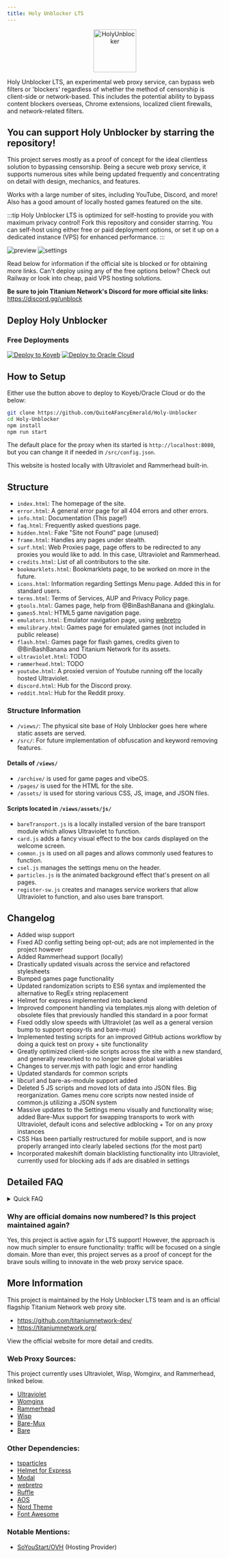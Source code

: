 ```yaml
---
title: Holy Unblocker LTS
---
```


<p align="center">
  <a href="https://github.com/QuiteAFancyEmerald/Holy-Unblocker">
    <img src="https://raw.githubusercontent.com/QuiteAFancyEmerald/Holy-Unblocker/master/views/assets/img/icon.png" alt="HolyUnblocker" width="100"/>
  </a>
</p>

Holy Unblocker LTS, an experimental web proxy service, can bypass web filters or 'blockers' regardless of whether the method of censorship is client-side or network-based. This includes the potential ability to bypass content blockers overseas, Chrome extensions, localized client firewalls, and network-related filters.

## You can support Holy Unblocker by starring the repository!

This project serves mostly as a proof of concept for the ideal clientless solution to bypassing censorship. Being a secure web proxy service, it supports numerous sites while being updated frequently and concentrating on detail with design, mechanics, and features.

Works with a large number of sites, including YouTube, Discord, and more!
Also has a good amount of locally hosted games featured on the site.

:::tip
Holy Unblocker LTS is optimized for self-hosting to provide you with maximum privacy control! Fork this repository and consider starring. You can self-host using either free or paid deployment options, or set it up on a dedicated instance (VPS) for enhanced performance.
:::

![preview](https://raw.githubusercontent.com/QuiteAFancyEmerald/Holy-Unblocker/master/views/assets/img/preview/hu-v6.3.5-preview.png)
![settings](https://raw.githubusercontent.com/QuiteAFancyEmerald/Holy-Unblocker/master/views/assets/img/preview/hu-v6.3.0-preview-settings.png)

Read below for information if the official site is blocked or for obtaining more links. Can't deploy using any of the free options below? Check out Railway or look into cheap, paid VPS hosting solutions.

**Be sure to join Titanium Network's Discord for more official site links:** https://discord.gg/unblock

## Deploy Holy Unblocker

### Free Deployments
[![Deploy to Koyeb](https://binbashbanana.github.io/deploy-buttons/buttons/remade/koyeb.svg)](https://app.koyeb.com/deploy?name=holy-unblocker&type=git&repository=QuiteAFancyEmerald%2FHoly-Unblocker&branch=master&builder=buildpack&env%5B%5D=&ports=8080%3Bhttp%3B%2F)
[![Deploy to Oracle Cloud](https://binbashbanana.github.io/deploy-buttons/buttons/remade/oraclecloud.svg)](https://cloud.oracle.com/resourcemanager/stacks/create?zipUrl=https://github.com/QuiteAFancyEmerald/Holy-Unblocker/archive/refs/heads/main.zip)

## How to Setup

Either use the button above to deploy to Koyeb/Oracle Cloud or do the below:

```bash
git clone https://github.com/QuiteAFancyEmerald/Holy-Unblocker
cd Holy-Unblocker
npm install
npm run start
```

The default place for the proxy when its started is `http://localhost:8080`, but you can change it if needed in `/src/config.json`.

This website is hosted locally with Ultraviolet and Rammerhead built-in.


## Structure

- `index.html`: The homepage of the site.
- `error.html`: A general error page for all 404 errors and other errors.
- `info.html`: Documentation (This page!)
- `faq.html`: Frequently asked questions page.
- `hidden.html`: Fake "Site not Found" page (unused)
- `frame.html`: Handles any pages under stealth.
- `surf.html`: Web Proxies page, page offers to be redirected to any proxies you would like to add. In this case, Ultraviolet and Rammerhead.
- `credits.html`: List of all contributors to the site.
- `bookmarklets.html`: Bookmarklets page, to be worked on more in the future.
- `icons.html`: Information regarding Settings Menu page. Added this in for standard users.
- `terms.html`: Terms of Services, AUP and Privacy Policy page.
- `gtools.html`: Games page, help from @BinBashBanana and @kinglalu.
- `games5.html`: HTML5 game navigation page.
- `emulators.html`: Emulator navigation page, using [webretro](https://github.com/BinBashBanana/webretro)
- `emulibrary.html`: Games page for emulated games (not included in public release)
- `flash.html`: Games page for flash games, credits given to @BinBashBanana and Titanium Network for its assets.
- `ultraviolet.html`: TODO
- `rammerhead.html`: TODO
- `youtube.html`: A proxied version of Youtube running off the locally hosted Ultraviolet.
- `discord.html`: Hub for the Discord proxy.
- `reddit.html`: Hub for the Reddit proxy.

### Structure Information
- `/views/`: The physical site base of Holy Unblocker goes here where static assets are served.
- `/src/`: For future implementation of obfuscation and keyword removing features.

#### Details of `/views/`
- `/archive/` is used for game pages and vibeOS.
- `/pages/` is used for the HTML for the site.
- `/assets/` is used for storing various CSS, JS, image, and JSON files.

#### Scripts located in `/views/assets/js/`
- `bareTransport.js` is a locally installed version of the bare transport module which allows Ultraviolet to function.
- `card.js` adds a fancy visual effect to the box cards displayed on the welcome screen.
- `common.js` is used on all pages and allows commonly used features to function.
- `csel.js` manages the settings menu on the header.
- `particles.js` is the animated background effect that's present on all pages.
- `register-sw.js` creates and manages service workers that allow Ultraviolet to function, and also uses bare transport.

## Changelog

  - Added wisp support
  - Fixed AD config setting being opt-out; ads are not implemented in the project however
  - Added Rammerhead support (locally)
  - Drastically updated visuals across the service and refactored stylesheets
  - Bumped games page functionality
  - Updated randomization scripts to ES6 syntax and implemented the alternative to RegEx string replacement
  - Helmet for express implemented into backend
  - Improved component handling via templates.mjs along with deletion of obsolete files that previously handled this standard in a poor format
  - Fixed oddly slow speeds with Ultraviolet (as well as a general version bump to support epoxy-tls and bare-mux)
  - Implemented testing scripts for an improved GitHub actions workflow by doing a quick test on proxy + site functionality
  - Greatly optimized client-side scripts across the site with a new standard, and generally reworked to no longer leave global variables
  - Changes to server.mjs with path logic and error handling
  - Updated standards for common scripts
  - libcurl and bare-as-module support added
  - Deleted 5 JS scripts and moved lots of data into JSON files. Big reorganization. Games menu core scripts now nested inside of common.js utilizing a JSON system
  - Massive updates to the Settings menu visually and functionality wise; added Bare-Mux support for swapping transports to work with Ultraviolet, default icons and selective adblocking + Tor on any proxy instances
  - CSS Has been partially restructured for mobile support, and is now properly arranged into clearly labeled sections (for the most part)
  - Incorporated makeshift domain blacklisting functionality into Ultraviolet, currently used for blocking ads if ads are disabled in settings

## Detailed FAQ
<details>
<summary>Quick FAQ</summary>

#### Where can I find the games for this repo? (404 errors, etc.)
Due to piracy concerns, size, etc. this has been moved over [here](https://github.com/QuiteAFancyEmerald/HU-Archive). EmuLibrary is not featured in the public version.

**Why is the site I am on not working correctly or having CAPTCHA errors?**

Captcha support is currently not available on all of the current proxies sadly. Therefore some sites may not work with any of the sites. Read below for issues with links on sites.

**I am getting 502 errors. What do I do?**

When this happens you may either switch sites to fix the error or wait a bit. Sometimes clearing your cache can help.

If you still have any questions feel free to ask them in the discord linked here.

</details>

### Why are official domains now numbered? Is this project maintained again?
Yes, this project is active again for LTS support! However, the approach is now much simpler to ensure functionality: traffic will be focused on a single domain. More than ever, this project serves as a proof of concept for the brave souls willing to innovate in the web proxy service space.


## More Information
This project is maintained by the Holy Unblocker LTS team and is an official flagship Titanium Network web proxy site.

- https://github.com/titaniumnetwork-dev/
- https://titaniumnetwork.org/

View the official website for more detail and credits.

### Web Proxy Sources:
This project currently uses Ultraviolet, Wisp, Womginx, and Rammerhead, linked below.

- [Ultraviolet](https://github.com/titaniumnetwork-dev/Ultraviolet)
- [Womginx](https://github.com/binary-person/womginx)
- [Rammerhead](https://github.com/binary-person/rammerhead)
- [Wisp](https://github.com/MercuryWorkshop/wisp-server-node)
- [Bare-Mux](https://github.com/MercuryWorkshop/bare-mux)
- [Bare](https://github.com/tomphttp/bare-server-node)


### Other Dependencies:

- [tsparticles](https://github.com/tsparticles/tsparticles)
- [Helmet for Express](https://github.com/helmetjs/helmet)
- [Modal](https://github.com/DerpmanDev/modal)
- [webretro](https://github.com/BinBashBanana/webretro)
- [Ruffle](https://ruffle.rs/)
- [AOS](https://github.com/michalsnik/aos)
- [Nord Theme](https://github.com/nordtheme)
- [Font Awesome](https://fontawesome.com/)

### Notable Mentions:

- [SoYouStart/OVH](https://soyoustart.com/) (Hosting Provider)
